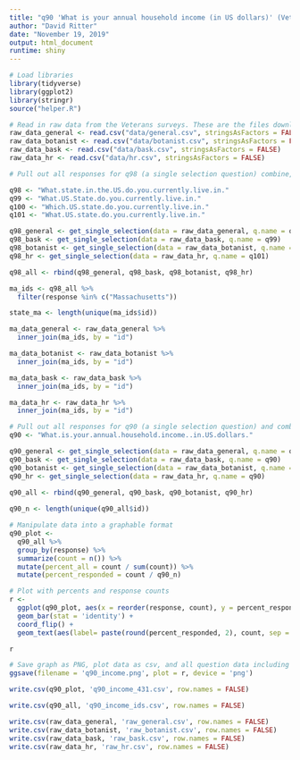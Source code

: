 ```yaml
---
title: "q90 'What is your annual household income (in US dollars)' (Veterans)"
author: "David Ritter"
date: "November 19, 2019"
output: html_document
runtime: shiny
---
```


```r
# Load libraries
library(tidyverse)
library(ggplot2)
library(stringr)
source("helper.R")
```

```r
# Read in raw data from the Veterans surveys. These are the files downloaded from survey monkey saved as a .csv
raw_data_general <- read.csv("data/general.csv", stringsAsFactors = FALSE)
raw_data_botanist <- read.csv("data/botanist.csv", stringsAsFactors = FALSE)
raw_data_bask <- read.csv("data/bask.csv", stringsAsFactors = FALSE)
raw_data_hr <- read.csv("data/hr.csv", stringsAsFactors = FALSE)
```

```r
# Pull out all responses for q98 (a single selection question) combine, then determine 'question n' (subsequent q are labeled for convenience, do not respond to survey q#)

q98 <- "What.state.in.the.US.do.you.currently.live.in."
q99 <- "What.US.State.do.you.currently.live.in."
q100 <- "Which.US.state.do.you.currently.live.in."
q101 <- "What.US.state.do.you.currently.live.in."

q98_general <- get_single_selection(data = raw_data_general, q.name = q98)
q98_bask <- get_single_selection(data = raw_data_bask, q.name = q99)
q98_botanist <- get_single_selection(data = raw_data_botanist, q.name = q100)
q98_hr <- get_single_selection(data = raw_data_hr, q.name = q101)

q98_all <- rbind(q98_general, q98_bask, q98_botanist, q98_hr)

ma_ids <- q98_all %>% 
  filter(response %in% c("Massachusetts"))

state_ma <- length(unique(ma_ids$id))
```

```r
ma_data_general <- raw_data_general %>%
  inner_join(ma_ids, by = "id")

ma_data_botanist <- raw_data_botanist %>%
  inner_join(ma_ids, by = "id")

ma_data_bask <- raw_data_bask %>%
  inner_join(ma_ids, by = "id")

ma_data_hr <- raw_data_hr %>%
  inner_join(ma_ids, by = "id")
```

```r
# Pull out all responses for q90 (a single selection question) and combine
q90 <- "What.is.your.annual.household.income..in.US.dollars."

q90_general <- get_single_selection(data = raw_data_general, q.name = q90)
q90_bask <- get_single_selection(data = raw_data_bask, q.name = q90)
q90_botanist <- get_single_selection(data = raw_data_botanist, q.name = q90)
q90_hr <- get_single_selection(data = raw_data_hr, q.name = q90)
  
q90_all <- rbind(q90_general, q90_bask, q90_botanist, q90_hr)

q90_n <- length(unique(q90_all$id))
```


```r
# Manipulate data into a graphable format
q90_plot <- 
  q90_all %>%
  group_by(response) %>%
  summarize(count = n()) %>%
  mutate(percent_all = count / sum(count)) %>%
  mutate(percent_responded = count / q90_n)
```

```r
# Plot with percents and response counts
r <- 
  ggplot(q90_plot, aes(x = reorder(response, count), y = percent_responded)) +
  geom_bar(stat = 'identity') +
  coord_flip() +
  geom_text(aes(label= paste(round(percent_responded, 2), count, sep = "***")))

r
```

```r
# Save graph as PNG, plot data as csv, and all question data including response IDs as csv (save question n and N at end of plot file as "_x.x")
ggsave(filename = 'q90_income.png', plot = r, device = 'png')

write.csv(q90_plot, 'q90_income_431.csv', row.names = FALSE)

write.csv(q90_all, 'q90_income_ids.csv', row.names = FALSE)
```

```r
write.csv(raw_data_general, 'raw_general.csv', row.names = FALSE)
write.csv(raw_data_botanist, 'raw_botanist.csv', row.names = FALSE)
write.csv(raw_data_bask, 'raw_bask.csv', row.names = FALSE)
write.csv(raw_data_hr, 'raw_hr.csv', row.names = FALSE)
```
